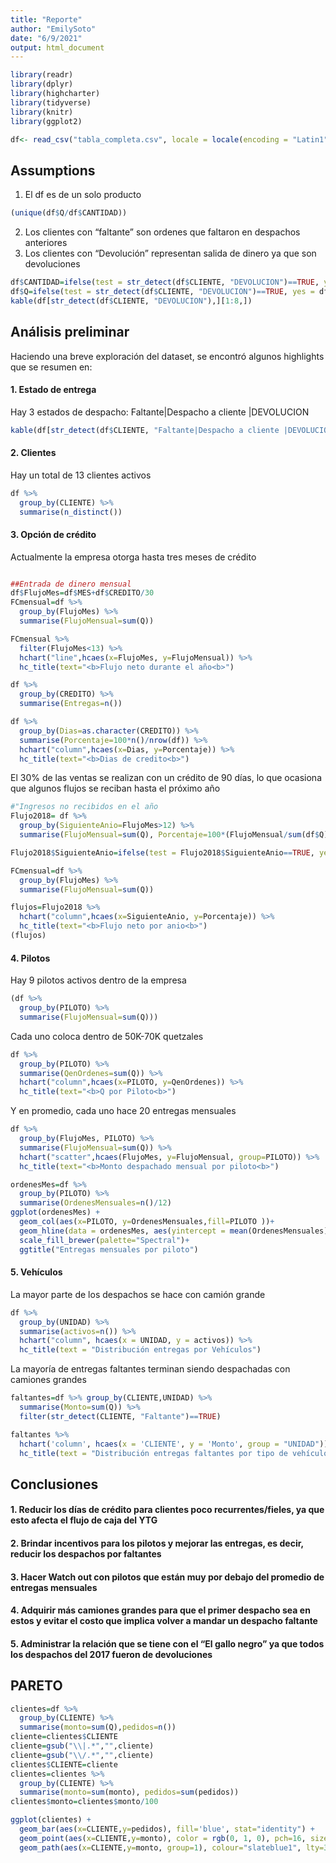 ---
title: "Reporte"
author: "EmilySoto"
date: "6/9/2021"
output: html_document
---

```{r setup, include=FALSE}
library(readr)
library(dplyr)
library(highcharter)
library(tidyverse)
library(knitr)
library(ggplot2)
```

```{r  include=FALSE}
df<- read_csv("tabla_completa.csv", locale = locale(encoding = "Latin1"), col_types = cols(MES = col_number()))
```

## Assumptions
1. El df es de un solo producto

```{r, echo=FALSE}
(unique(df$Q/df$CANTIDAD))
```
2. Los clientes con "faltante" son ordenes que faltaron en despachos anteriores
3. Los clientes con "Devolución" representan salida de dinero ya que son devoluciones
```{r, echo=FALSE}
df$CANTIDAD=ifelse(test = str_detect(df$CLIENTE, "DEVOLUCION")==TRUE, yes = df$CANTIDAD*-1, no=df$CANTIDAD*1)
df$Q=ifelse(test = str_detect(df$CLIENTE, "DEVOLUCION")==TRUE, yes = df$Q*-1, no=df$Q*1)
kable(df[str_detect(df$CLIENTE, "DEVOLUCION"),][1:8,])
```

## Análisis preliminar

Haciendo una breve exploración del dataset, se encontró algunos highlights que se resumen en:

#### 1. Estado de entrega
Hay 3 estados de despacho:   Faltante|Despacho a cliente |DEVOLUCION
```{r, echo=FALSE}
kable(df[str_detect(df$CLIENTE, "Faltante|Despacho a cliente |DEVOLUCION"),][1:10,])
```
#### 2. Clientes
Hay un total de 13 clientes activos
```{r, echo=FALSE}
df %>% 
  group_by(CLIENTE) %>% 
  summarise(n_distinct())
```
#### 3. Opción de crédito
Actualmente la empresa otorga hasta tres meses de crédito
```{r, echo=FALSE}

```
```{r, echo=FALSE}
##Entrada de dinero mensual
df$FlujoMes=df$MES+df$CREDITO/30
FCmensual=df %>% 
  group_by(FlujoMes) %>% 
  summarise(FlujoMensual=sum(Q))

FCmensual %>% 
  filter(FlujoMes<13) %>% 
  hchart("line",hcaes(x=FlujoMes, y=FlujoMensual)) %>% 
  hc_title(text="<b>Flujo neto durante el año<b>")

df %>%
  group_by(CREDITO) %>%
  summarise(Entregas=n())

df %>%
  group_by(Dias=as.character(CREDITO)) %>%
  summarise(Porcentaje=100*n()/nrow(df)) %>% 
  hchart("column",hcaes(x=Dias, y=Porcentaje)) %>% 
  hc_title(text="<b>Dias de credito<b>")
```
El 30% de las ventas se realizan con un crédito de 90 días, lo que ocasiona que algunos flujos se reciban hasta el próximo año

```{r, echo=FALSE}
#"Ingresos no recibidos en el año
Flujo2018= df %>% 
  group_by(SiguienteAnio=FlujoMes>12) %>%
  summarise(FlujoMensual=sum(Q), Porcentaje=100*(FlujoMensual/sum(df$Q))) 

Flujo2018$SiguienteAnio=ifelse(test = Flujo2018$SiguienteAnio==TRUE, yes = 2018, no = 2017)

FCmensual=df %>% 
  group_by(FlujoMes) %>% 
  summarise(FlujoMensual=sum(Q))

flujos=Flujo2018 %>% 
  hchart("column",hcaes(x=SiguienteAnio, y=Porcentaje)) %>% 
  hc_title(text="<b>Flujo neto por anio<b>")
(flujos)
```
#### 4. Pilotos
Hay 9 pilotos activos dentro de la empresa
```{r, echo=FALSE}
(df %>% 
  group_by(PILOTO) %>% 
  summarise(FlujoMensual=sum(Q)))
```
Cada uno coloca dentro de 50K-70K quetzales
```{r, echo=FALSE}
df %>%
  group_by(PILOTO) %>%
  summarise(QenOrdenes=sum(Q)) %>% 
  hchart("column",hcaes(x=PILOTO, y=QenOrdenes)) %>% 
  hc_title(text="<b>Q por Piloto<b>")
```
Y en promedio, cada uno hace 20 entregas mensuales
```{r, echo=FALSE}
df %>% 
  group_by(FlujoMes, PILOTO) %>% 
  summarise(FlujoMensual=sum(Q)) %>% 
  hchart("scatter",hcaes(FlujoMes, y=FlujoMensual, group=PILOTO)) %>% 
  hc_title(text="<b>Monto despachado mensual por piloto<b>")

ordenesMes=df %>%
  group_by(PILOTO) %>%
  summarise(OrdenesMensuales=n()/12) 
ggplot(ordenesMes) +
  geom_col(aes(x=PILOTO, y=OrdenesMensuales,fill=PILOTO ))+
  geom_hline(data = ordenesMes, aes(yintercept = mean(OrdenesMensuales), color = "red"))+
  scale_fill_brewer(palette="Spectral")+
  ggtitle("Entregas mensuales por piloto")
```

#### 5. Vehículos
La mayor parte de los despachos se hace con camión grande

```{r, echo=FALSE}
df %>% 
  group_by(UNIDAD) %>% 
  summarise(activos=n()) %>% 
  hchart("column", hcaes(x = UNIDAD, y = activos)) %>%
  hc_title(text = "Distribución entregas por Vehículos")
```

La mayoría de entregas faltantes terminan siendo despachadas con camiones grandes
```{r, echo=FALSE}
faltantes=df %>% group_by(CLIENTE,UNIDAD) %>%
  summarise(Monto=sum(Q)) %>% 
  filter(str_detect(CLIENTE, "Faltante")==TRUE)

faltantes %>% 
  hchart('column', hcaes(x = 'CLIENTE', y = 'Monto', group = "UNIDAD")) %>% 
  hc_title(text = "Distribución entregas faltantes por tipo de vehículo")
```

## Conclusiones

#### 1. Reducir los días de crédito para clientes poco recurrentes/fieles, ya que esto afecta el flujo de caja del YTG
#### 2. Brindar incentivos para los pilotos y mejorar las entregas, es decir, reducir los despachos por faltantes
#### 3. Hacer Watch out con pilotos que están muy por debajo del promedio de entregas mensuales
#### 4. Adquirir más camiones grandes para que el primer despacho sea en estos y evitar el costo que implica volver a mandar un despacho faltante
#### 5. Administrar la relación que se tiene con el "El gallo negro" ya que todos los despachos del 2017 fueron de devoluciones

## PARETO

```{r, echo=FALSE}
clientes=df %>% 
  group_by(CLIENTE) %>% 
  summarise(monto=sum(Q),pedidos=n())
cliente=clientes$CLIENTE
cliente=gsub("\\|.*","",cliente)
cliente=gsub("\\/.*","",cliente)
clientes$CLIENTE=cliente
clientes=clientes %>% 
  group_by(CLIENTE) %>% 
  summarise(monto=sum(monto), pedidos=sum(pedidos))
clientes$monto=clientes$monto/100

ggplot(clientes) +
  geom_bar(aes(x=CLIENTE,y=pedidos), fill='blue', stat="identity") +
  geom_point(aes(x=CLIENTE,y=monto), color = rgb(0, 1, 0), pch=16, size=1) +
  geom_path(aes(x=CLIENTE,y=monto, group=1), colour="slateblue1", lty=3, size=0.9)+theme(axis.text.x = element_text(angle=90, vjust=0.6)) 
```
